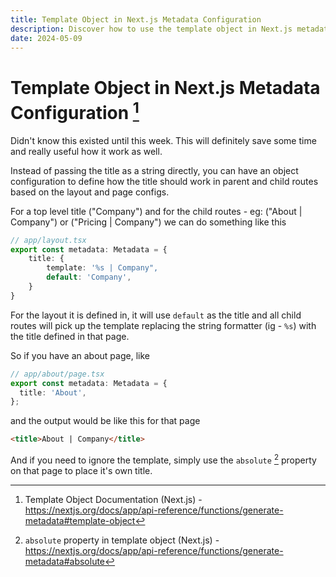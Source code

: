 ```yaml
---
title: Template Object in Next.js Metadata Configuration
description: Discover how to use the template object in Next.js metadata configuration to manage dynamic titles for parent and child routes. Learn how to streamline your title management with practical examples.
date: 2024-05-09
---
```


# Template Object in Next.js Metadata Configuration [^1]

Didn't know this existed until this week. This will definitely save some time and really useful how it work as well.

Instead of passing the title as a string directly, you can have an object configuration to define how the title should work in parent and child routes based on the layout and page configs.

For a top level title ("Company") and for the child routes - eg: ("About | Company") or ("Pricing | Company") we can do something like this

```ts
// app/layout.tsx
export const metadata: Metadata = {
    title: {
        template: '%s | Company",
        default: 'Company',
    }
}
```

For the layout it is defined in, it will use `default` as the title and all child routes will pick up the template replacing the string formatter (ig - `%s`) with the title defined in that page.

So if you have an about page, like

```ts
// app/about/page.tsx
export const metadata: Metadata = {
  title: 'About',
};
```

and the output would be like this for that page

```html
<title>About | Company</title>
```

And if you need to ignore the template, simply use the `absolute` [^2] property on that page to place it's own title.

[^1]: Template Object Documentation (Next.js) - https://nextjs.org/docs/app/api-reference/functions/generate-metadata#template-object

[^2]: `absolute` property in template object (Next.js) - https://nextjs.org/docs/app/api-reference/functions/generate-metadata#absolute
